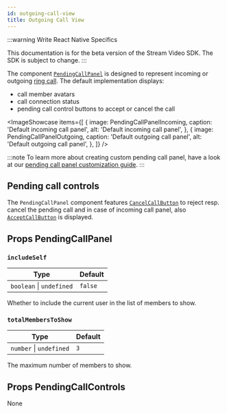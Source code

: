 ```yaml
---
id: outgoing-call-view
title: Outgoing Call View
---
```


:::warning
Write React Native Specifics

This documentation is for the beta version of the Stream Video SDK.
The SDK is subject to change.
:::


The component [`PendingCallPanel`](https://github.com/GetStream/stream-video-js/tree/main/packages/react-sdk/src/components/PendingCallPanel) is designed to represent incoming or outgoing [ring call](../../../guides/joining-and-creating-calls/#ring-call). The default implementation displays:

- call member avatars
- call connection status
- pending call control buttons to accept or cancel the call

<ImageShowcase
  items={[
    {
      image: PendingCallPanelIncoming,
      caption: 'Default incoming call panel',
      alt: 'Default incoming call panel',
    },
    {
      image: PendingCallPanelOutgoing,
      caption: 'Default outgoing call panel',
      alt: 'Default outgoing call panel',
    },
  ]}
/>

:::note
To learn more about creating custom pending call panel, have a look at our [pending call panel customization guide](../../../ui-cookbook/pending-call).
:::

## Pending call controls

The `PendingCallPanel` component features [`CancelCallButton`](../call-controls#cancelcallbutton) to reject resp. cancel the pending call and in case of incoming call panel, also [`AcceptCallButton`](../call-controls#acceptcallbutton) is displayed.

## Props PendingCallPanel

### `includeSelf`

| Type                     | Default |
| ------------------------ | ------- |
| `boolean` \| `undefined` | `false` |

Whether to include the current user in the list of members to show.

### `totalMembersToShow`

| Type                    | Default |
| ----------------------- | ------- |
| `number` \| `undefined` | `3`     |

The maximum number of members to show.

## Props PendingCallControls

None
